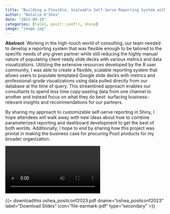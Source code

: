 ```yaml
---
title: "Building a Flexible, Scaleable Self-Serve Reporting System with Shiny"
author: "Natalie O'Shea"
date: "2023-09-19"
categories: [talks, posit::conf(), shiny]
image: "image.jpg"
---
```


**Abstract**: Working in the high-touch world of consulting, our team needed to develop a reporting system that was flexible enough to be tailored to the specific needs of any given partner while still reducing the highly manual nature of populating client-ready slide decks with various metrics and data visualizations. Utilizing the extensive resources developed by the R user community, I was able to create a flexible, scalable reporting system that allows users to populate templated Google slide decks with metrics and professional-grade visualizations using data pulled directly from our database at the time of query. This streamlined approach enables our consultants to spend less time copy-pasting data from one channel to another and instead focus on what they do best: surfacing business-relevant insights and recommendations for our partners.

By sharing my approach to customizable self-serve reporting in Shiny, I hope attendees will walk away with new ideas about how to combine parameterized reporting and dashboard development to get the best of both worlds. Additionally, I hope to end by sharing how this project was pivotal in making the business case for procuring Posit products for my broader organization.

![](video.mp4)

{{< downloadthis oshea_positconf2023.pdf dname="oshea_positconf2023" label="Download Slides" icon="file-earmark-pdf" type="secondary" >}}